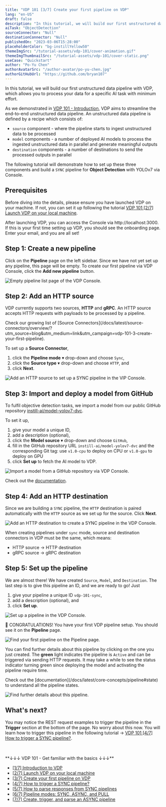 ```yaml
---
title: "VDP 101 [3/7] Create your first pipeline on VDP"
lang: "en-US"
draft: false
description: "In this tutorial, we will build our first unstructured data pipeline with VDP, which allows you to process your data for a specific AI task with minimum effort."
aiTask: "ObjectDetection"
sourceConnector: "Null"
destinationConnector: "Null"
publishedOn: "2023-03-06T15:28:00"
placeholderColor: "bg-instillYellow50"
themeImgSrc: "/tutorial-assets/vdp-101/cover-animation.gif"
themeImgThumbnailSrc: "/tutorial-assets/vdp-101/cover-static.png"
useCase: "Quickstart"
author: "Po-Yu Chen"
authorAvatarSrc: "/author-avatar/po-yu-chen.jpg"
authorGitHubUrl: "https://github.com/bryan107"
---
```


In this tutorial, we will build our first unstructured data pipeline with VDP, which allows you to process your data for a specific AI task with minimum effort.

As we demonstrated in [VDP 101 - Introduction](/tutorials/vdp-101-1-introduction?utm_source=blog&utm_medium=link&utm_campaign=vdp-101-3-create-your-first-pipeline), VDP aims to streamline the end-to-end unstructured data pipeline.
An unstructured data pipeline is defined by a recipe which consists of:

- `source` component - where the pipeline starts to ingest unstructured data to be processed
- `model` components - a number of deployed AI models to process the ingested unstructured data in parallel and generate meaningful outputs
- `destination` components - a number of destinations to send the processed outputs in parallel

The following tutorial will demonstrate how to set up these three components and build a `SYNC` pipeline for **Object Detection** with YOLOv7 via Console.

## Prerequisites

Before diving into the details, please ensure you have launched VDP on your machine. If not, you can set it up following the tutorial [VDP 101 [2/7] Launch VDP on your local machine](/tutorials/vdp-101-2-quickstart/?utm_source=blog&utm_medium=link&utm_campaign=vdp-101-3-create-your-first-pipeline).

After launching VDP, you can access the Console via http://localhost:3000. If this is your first time setting up VDP, you should see the onboarding page. Enter your email, and you are all set!

## Step 1: Create a new pipeline

Click on the **Pipeline** page on the left sidebar. Since we have not yet set up any pipeline, this page will be empty. To create our first pipeline via VDP Console, click the **Add new pipeline** button.

<img
  src="/tutorial-assets/vdp-101/3-create-your-first-pipeline/pipeline-list-empty.png"
  alt="Empty pipeline list page of the VDP Console."
/>

## Step 2: Add an HTTP source

VDP currently supports two sources, **HTTP** and **gRPC**. An HTTP source accepts HTTP requests with payloads to be processed by a pipeline.

<InfoBlock type="info" title="info">
  Check our growing list of [Source
  Connectors](/docs/latest/source-connectors/overview/?utm_source=blog&utm_medium=link&utm_campaign=vdp-101-3-create-your-first-pipeline).
</InfoBlock>

To set up a **Source Connector**,

1.  click the **Pipeline mode** ▾ drop-down and choose `Sync`,
2.  click the **Source type** ▾ drop-down and choose `HTTP`, and
3.  click **Next**.

<img
  src="/tutorial-assets/vdp-101/3-create-your-first-pipeline/add-a-sync-source-http.png"
  alt="Add an HTTP source to set up a SYNC pipeline in the VIP Console."
/>

## Step 3: Import and deploy a model from GitHub

To fulfil objective detection tasks, we import a model from our public GitHub repository [instill-ai/model-yolov7-dvc](https://github.com/instill-ai/model-yolov7-dvc).

To set it up,

1.  give your model a unique ID,
2.  add a description (optional),
3.  click the **Model source** ▾ drop-down and choose `GitHub`,
4.  fill in the GitHub repository URL `instill-ai/model-yolov7-dvc` and the corresponding Git tag: use `v1.0-cpu` to deploy on CPU or `v1.0-gpu` to deploy on GPU
5.  click **Set up** to fetch the AI model to VDP.

<img
  src="/tutorial-assets/vdp-101/3-create-your-first-pipeline/add-a-model.png"
  alt="Import a model from a GitHub repository via VDP Console."
/>

Check out the [documentation](/docs/latest/core-concepts/model/?utm_source=blog&utm_medium=link&utm_campaign=vdp-101-3-create-your-first-pipeline).

## Step 4: Add an HTTP destination

Since we are building a `SYNC` pipeline, the `HTTP` destination is paired automatically with the `HTTP` source as we set up for the source. Click **Next**.

<img
  src="/tutorial-assets/vdp-101/3-create-your-first-pipeline/add-a-sync-destination-http.png"
  alt="Add an HTTP destination to create a SYNC pipeline in the VDP Console."
/>

<InfoBlock type="info" title="info">

When creating pipelines under `sync` mode, source and destination connectors in VDP must be the same, which means:

- HTTP source → HTTP destination
- gRPC source → gRPC destination

</InfoBlock>

## Step 5: Set up the pipeline

We are almost there! We have created `Source`, `Model`, and `Destination`. The last step is to give this pipeline an ID, and we are ready to go! Just

1.  give your pipeline a unique ID `vdp-101-sync`,
2.  add a description (optional), and
3.  click **Set up**.

<img
  src="/tutorial-assets/vdp-101/3-create-your-first-pipeline/first-pipeline.png"
  alt="Set up a pipeline in the VDP Console."
/>

🎉 CONGRATULATIONS! You have your first VDP pipeline setup. You should see it on the **Pipeline** page.

<img
  src="/tutorial-assets/vdp-101/3-create-your-first-pipeline/first-pipeline-list.png"
  alt="Find your first pipeline on the Pipeline page."
/>

You can find further details about this pipeline by clicking on the one you just created.
The **green** light indicates the pipeline is `Active` and can be triggered via sending HTTP requests.
It may take a while to see the status indicator turning green since deploying the model and activating the pipeline require time.

<InfoBlock type="info" title="info">
  Check out the [documentation](/docs/latest/core-concepts/pipeline#state) to
  understand all the pipeline states.
</InfoBlock>

<img
  src="/tutorial-assets/vdp-101/3-create-your-first-pipeline/first-pipeline-page.png"
  alt="Find further details about this pipeline."
/>

## What's next?

You may notice the REST request examples to trigger the pipeline in the **Trigger** section at the bottom of the page. No worry about this now. You will learn how to trigger this pipeline in the following tutorial → [VDP 101 [4/7] How to trigger a SYNC pipeline?](/tutorials/vdp-101-4-how-to-trigger-a-sync-pipeline/?utm_source=blog&utm_medium=link&utm_campaign=vdp-101-3-create-your-first-pipeline).

<br />
<br />
**↓↓↓ VDP 101 - Get familiar with the basics ↓↓↓**

- [[1/7] Introduction to VDP](/tutorials/vdp-101-1-introduction)
- [[2/7] Launch VDP on your local machine](/tutorials/vdp-101-2-quickstart)
- [[3/7] Create your first pipeline on VDP](/tutorials/vdp-101-3-create-your-first-pipeline)
- [[4/7] How to trigger a SYNC pipeline?](/tutorials/vdp-101-4-how-to-trigger-a-sync-pipeline)
- [[5/7] How to parse responses from SYNC pipelines](/tutorials/vdp-101-5-how-to-parse-vdp-responses)
- [[6/7] Pipeline modes: SYNC, ASYNC, and PULL](/tutorials/vdp-101-6-pipeline-modes)
- [[7/7] Create, trigger, and parse an ASYNC pipeline](/tutorials/vdp-101-7-create-trigger-parse-an-async-pipeline)
